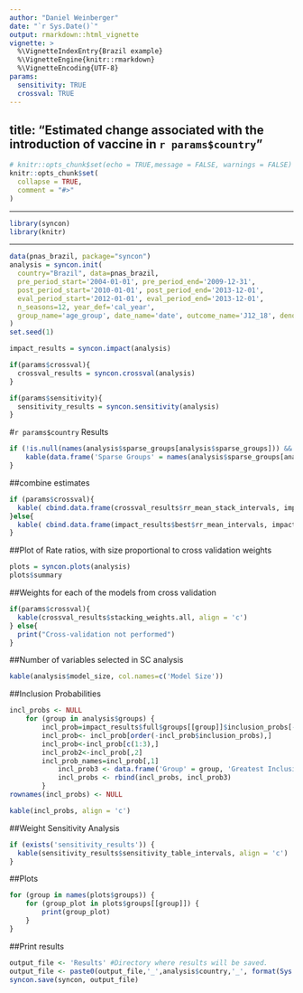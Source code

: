 ```yaml
---
author: "Daniel Weinberger"
date: "`r Sys.Date()`"
output: rmarkdown::html_vignette
vignette: >
  %\VignetteIndexEntry{Brazil example}
  %\VignetteEngine{knitr::rmarkdown}
  %\VignetteEncoding{UTF-8}
params:
  sensitivity: TRUE
  crossval: TRUE
---
```

title: "Estimated change associated with the introduction of vaccine in `r params$country`"
---

```r
# knitr::opts_chunk$set(echo = TRUE,message = FALSE, warnings = FALSE)
knitr::opts_chunk$set(
  collapse = TRUE,
  comment = "#>"
)
```

---

```r
library(syncon)
library(knitr)
```

---

```r
data(pnas_brazil, package="syncon")
analysis = syncon.init(
  country="Brazil", data=pnas_brazil, 
  pre_period_start='2004-01-01', pre_period_end='2009-12-31', 
  post_period_start='2010-01-01', post_period_end='2013-12-01', 
  eval_period_start='2012-01-01', eval_period_end='2013-12-01', 
  n_seasons=12, year_def='cal_year', 
  group_name='age_group', date_name='date', outcome_name='J12_18', denom_name='ach_noj'
)
set.seed(1)
```

```r
impact_results = syncon.impact(analysis)
```

```r
if(params$crossval){
  crossval_results = syncon.crossval(analysis)
}
```

```r
if(params$sensitivity){
  sensitivity_results = syncon.sensitivity(analysis)
}

```


#`r params$country` Results

```r
if (!is.null(names(analysis$sparse_groups[analysis$sparse_groups])) && length(names(analysis$sparse_groups[analysis$sparse_groups])) != 0) {
	kable(data.frame('Sparse Groups' = names(analysis$sparse_groups[analysis$sparse_groups]), check.names = FALSE), align = 'c')
}
```

##combine estimates
```r
if (params$crossval){
  kable( cbind.data.frame(crossval_results$rr_mean_stack_intervals, impact_results$full$rr_mean_intervals, impact_results$time$rr_mean_intervals, impact_results$time_no_offset$rr_mean_intervals, impact_results$its$rr_mean_intervals, impact_results$pca$rr_mean_intervals), align = 'c')
}else{
  kable( cbind.data.frame(impact_results$best$rr_mean_intervals, impact_results$full$rr_mean_intervals, impact_results$time$rr_mean_intervals, impact_results$time_no_offset$rr_mean_intervals, impact_results$its$rr_mean_intervals, impact_results$pca$rr_mean_intervals), align = 'c')  
}
```

##Plot of Rate ratios, with size proportional to cross validation weights
```r
plots = syncon.plots(analysis)
plots$summary
```

##Weights for each of the models from cross validation
```r
if(params$crossval){
  kable(crossval_results$stacking_weights.all, align = 'c')
} else{
  print("Cross-validation not performed")
}
```
  
##Number of variables selected in SC analysis
```r
kable(analysis$model_size, col.names=c('Model Size'))
```

##Inclusion Probabilities
```r
incl_probs <- NULL
	for (group in analysis$groups) {
	    incl_prob=impact_results$full$groups[[group]]$inclusion_probs[-c(1:(analysis$n_seasons-1)),]
	    incl_prob<- incl_prob[order(-incl_prob$inclusion_probs),]
	    incl_prob<-incl_prob[c(1:3),]
	    incl_prob2<-incl_prob[,2]
	    incl_prob_names=incl_prob[,1]
			incl_prob3 <- data.frame('Group' = group, 'Greatest Inclusion Variable' = incl_prob_names[1], 'Greatest Inclusion Probability' = incl_prob2[1], 'Second Greatest Inclusion Variable' = incl_prob_names[2], 'Second Greatest Inclusion Probability' = incl_prob2[2], 'Third Greatest Inclusion Variable' = incl_prob_names[3], 'Third Greatest Inclusion Probability' = incl_prob2[3], check.names = FALSE)
			incl_probs <- rbind(incl_probs, incl_prob3)
		}
rownames(incl_probs) <- NULL
```

```r
kable(incl_probs, align = 'c')
```

##Weight Sensitivity Analysis
```r
if (exists('sensitivity_results')) {
  kable(sensitivity_results$sensitivity_table_intervals, align = 'c')
}
```


##Plots
```r
for (group in names(plots$groups)) {
	for (group_plot in plots$groups[[group]]) {
		print(group_plot)
	}
}

```

##Print results
```r

output_file <- 'Results' #Directory where results will be saved.
output_file <- paste0(output_file,'_',analysis$country,'_', format(Sys.time(), '%Y-%m-%d-%H%M%S'), ".Rds")
syncon.save(syncon, output_file)

```
